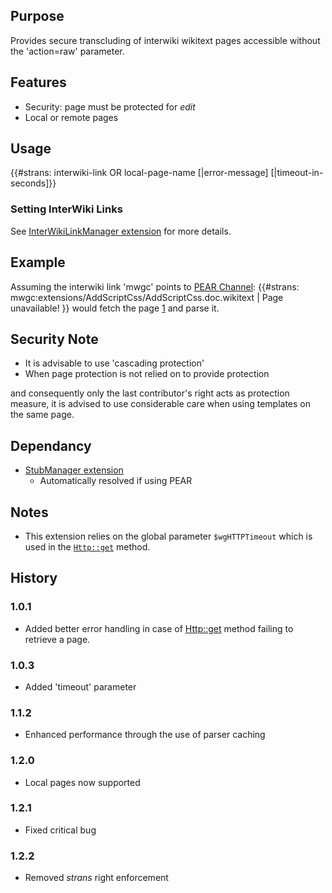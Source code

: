 {{Extension
|name        = SecureTransclusion
|status      = beta
|type1       = parser function
|author      = [[user:jldupont|Jean-Lou Dupont]]
|image       =
|version     = 1.2.2
|update      =
|mediawiki   = 1.11
|download    = see Installation
|readme      =
|changelog   = See SVN ($Id$)
|description = 
|parameters  =
|rights      =
|example     =
}}
== Purpose==
Provides secure transcluding of interwiki wikitext pages accessible without the 'action=raw' parameter.

== Features ==
* Security: page must be protected for ''edit''
* Local or remote pages

== Usage ==
<nowiki>{{#strans: interwiki-link OR local-page-name [|error-message] [|timeout-in-seconds]}}</nowiki>

=== Setting InterWiki Links ===
See [[Extension:InterWikiLinkManager|InterWikiLinkManager extension]] for more details.

== Example ==
Assuming the interwiki link 'mwgc' points to [http://mediawiki.googlecode.com/svn/trunk PEAR Channel]:
<nowiki>{{#strans: mwgc:extensions/AddScriptCss/AddScriptCss.doc.wikitext | Page unavailable! }}</nowiki> would fetch the page 
[http://mediawiki.googlecode.com/svn/trunk/extensions/AddScriptCss/AddScriptCss.doc.wikitext] and parse it.

== Security Note ==
* It is advisable to use 'cascading protection'
* When page protection is not relied on to provide protection 
and consequently only the last contributor's right acts as protection measure, it is advised to use
considerable care when using templates on the same page.

== Dependancy ==
* [[Extension:StubManager|StubManager extension]]
** Automatically resolved if using PEAR

== Notes ==
* This extension relies on the global parameter <code>$wgHTTPTimeout</code> which is used in the <code>Http::get</code> method.

{{Pear|SecureTransclusion}}

== History ==
=== 1.0.1 ===
* Added better error handling in case of Http::get method failing to retrieve a page.
=== 1.0.3 ===
* Added 'timeout' parameter
=== 1.1.2 ===
* Enhanced performance through the use of parser caching
=== 1.2.0 ===
* Local pages now supported
=== 1.2.1 ===
* Fixed critical bug
=== 1.2.2 ===
* Removed ''strans'' right enforcement